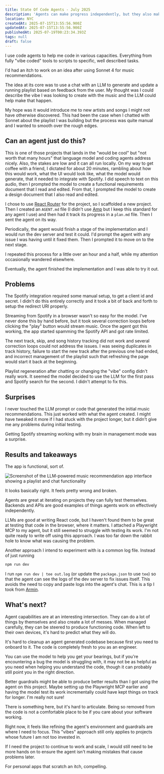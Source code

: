 ```yaml
---
title: State Of Code Agents - July 2025
description: 'Agents can make progress independently, but they also make messes'
location: NYC
createdAt: 2025-07-15T13:55:56.900Z
updatedAt: 2025-07-15T13:55:56.900Z
publishedAt: 2025-07-19T00:23:34.393Z
tags: null
draft: false
---
```

I use code agents to help me code in various capacities.
Everything from fully "vibe coded" tools to scripts to specific, well described tasks.

I'd had an itch to work on an idea after using Sonnet 4 for music recommendations.

The idea at its core was to use a chat with an LLM to generate and update a running playlist based on feedback from the user.
My thought was I could describe the vibe I was looking to create with the music and the LLM could help make that happen.

My hope was it would introduce me to new artists and songs I might not have otherwise discovered.
This had been the case when I chatted with Sonnet about the playlist I was building but the process was quite manual and I wanted to smooth over the rough edges.

## Can an agent just do this?

This is one of those projects that lands in the "would be cool" but "not worth that many hours" that language model and coding agents address nicely.
Also, the stakes are low and it can all run locally.
On my way to get coffee with a friend, I dictated for about 20 minutes, rambling about how this would work, what the UI would look like, what the model would generate, that it needed to integrate with Spotify.
I did speech to text on this audio, then I prompted the model to create a functional requirements document that I read and edited.
From that, I prompted the model to create a design document that I also read and edited.

I chose to use [React Router](https://reactrouter.com/) for the project, so I scaffolded a new project.
Then I created an `AGENT.md` file (I didn't use [Amp](https://ampcode.com/) but I keep this standard for any agent I use) and then had it track its progress in a `plan.md` file.
Then I sent the agent on its way.

Periodically, the agent would finish a stage of the implementation and I would run the dev server and test it could.
I'd prompt the agent with any issue I was having until it fixed them.
Then I prompted it to move on to the next stage.

I repeated this process for a little over an hour and a half, while my attention occasionally wandered elsewhere.

Eventually, the agent finished the implementation and I was able to try it out.

## Problems

The Spotify integration required some manual setup, to get a client id and secret.
I didn't do this entirely correctly and it took a bit of back and forth to setup the redirect URI properly.

Streaming from Spotify in a browser wasn't so easy for the model.
I've never done this by hand before, but it took several correction loops before clicking the "play" button would stream music.
Once the agent got this working, the app started spamming the Spotify API and got rate limited.

The next track, skip, and song history tracking did not work and several correction loops could not address the issues.
I was seeing duplicates in track history, failure to start the new track after the previous one had ended, and incorrect management of the playlist such that refreshing the page would start it back at the beginning.

Playlist regeneration after chatting or changing the "vibe" config didn't really work.
It seemed the model decided to use the LLM for the first pass and Spotify search for the second.
I didn't attempt to fix this.

## Surprises

I never touched the LLM prompt or code that generated the initial music recommendations.
This just worked with what the agent created.
I might have tweaked it more if I had stuck with the project longer, but it didn't give me any problems during initial testing.

Getting Spotify streaming working with my brain in management mode was a surprise.

## Results and takeaways

The app is functional, sort of.

![Screenshot of the LLM-powered music recommendation app interface showing a playlist and chat functionality](./images/llm-music-app.png)

It looks basically right.
It feels pretty wrong and broken.

Agents are great at iterating on projects they can fully test themselves.
Backends and APIs are good examples of things agents work on effectively independently.

LLMs are good at writing React code, but I haven't found them to be great at testing that code in the browser, where it matters.
I attached a Playwright MCP to my agent, but it still seemed to struggle with testing its work.
I'm not quite ready to write off using this approach.
I was too far down the rabbit hole to know what was causing the problem.

Another approach I intend to experiment with is a common log file.
Instead of just running

```sh
npm run dev
```
I run `npm run dev | tee out.log` (or update the `package.json` to use `tee`) so that the agent can see the logs of the dev server to fix issues itself.
This avoids the need to copy and paste logs into the agent's chat.
This is a tip I took from [Armin](https://twitter.com/mitsuhiko).

## What's next?

Agent capabilities are at an interesting intersection.
They can do a lot of things by themselves and also create a lot of messes.
When managed carefully, they can be steered to produce functioning code.
When left to their own devices, it's hard to predict what they will do.

It's hard to cleanup an agent generated codebase because first you need to onboard to it.
The code is completely fresh to you as an engineer.

You can use the model to help you get your bearings, but if you're encountering a bug the model is struggling with, it may not be as helpful as you need when helping you understand the code, though it can probably still point you in the right direction.

Better guardrails might be able to produce better results than I got using the agent on this project.
Maybe setting up the Playwright MCP earlier and having the model test its work incrementally could have kept things on track for longer.
I'm really not sure!

There is something here, but it's hard to articulate.
Being so removed from the code is not a comfortable place to be if you care about your software working.

Right now, it feels like refining the agent's environment and guardrails are where I need to focus.
This "vibes" approach still only applies to projects whose future I am not too invested in.

If I need the project to continue to work and scale, I would still need to be more hands on to ensure the agent isn't making mistakes that cause problems later.

For personal apps that scratch an itch, compelling.
